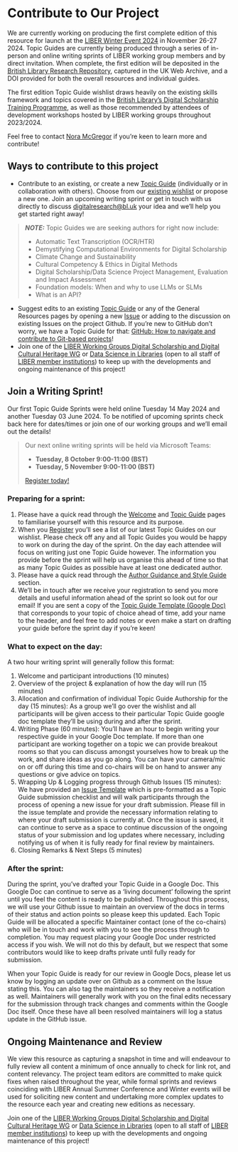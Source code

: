 # Contribute to Our Project {.unnumbered}

We are currently working on producing the first complete edition of this resource for launch at the [LIBER Winter Event 2024](https://libereurope.eu/event/liber-winter-event-2024/) in November 26-27 2024. Topic Guides are currently being produced through a series of in-person and online writing sprints of LIBER working group members and by direct invitation. When complete, the first edition will be deposited in the [British Library Research Repository](https://bl.iro.bl.uk/), captured in the UK Web Archive, and a DOI provided for both the overall resources and individual guides. 

The first edition Topic Guide wishlist draws heavily on the existing skills framework and topics covered in the [British Library’s Digital Scholarship Training Programme](https://blogs.bl.uk/digital-scholarship/2024/04/recovered-pages-dstp.html), as well as those recommended by attendees of development workshops hosted by LIBER working groups throughout 2023/2024.

Feel free to contact [Nora McGregor](mailto:digitalresearch@bl.uk) if you're keen to learn more and contribute!

## Ways to contribute to this project

- Contribute to an existing, or create a new [Topic Guide](topicguides.qmd) (individually or in collaboration with others). Choose from our [existing wishlist](https://docs.google.com/spreadsheets/d/1FYR9UyZ7lWJOfsucZspw5sm9rmnTtHXecaYpCbVvDdI/edit#gid=851320609) or propose a new one. Join an upcoming writing sprint or get in touch with us directly to discuss [digitalresearch@bl.uk](mailto:digitalresearch@bl.uk) your idea and we'll help you get started right away!

> **_NOTE:_** Topic Guides we are seeking authors for right now include: 
>
>- Automatic Text Transcription (OCR/HTR)
>- Demystifying Computational Environments for Digital Scholarship
>- Climate Change and Sustainability
>- Cultural Competency & Ethics in Digital Methods
>- Digital Scholarship/Data Science Project Management, Evaluation and Impact Assessment
>- Foundation models: When and why to use LLMs or SLMs
>- What is an API?

- Suggest edits to an existing [Topic Guide](topicguides.qmd) or any of the General Resources pages by opening a new [Issue](https://github.com/libereurope/ds-essentials/issues) or adding to the discussion on existing Issues on the project Github. If you're new to GitHub don't worry, we have a Topic Guide for that: [GitHub: How to navigate and contribute to Git-based projects](https://libereurope.github.io/ds-essentials/github.html)!
- Join one of the [LIBER Working Groups Digital Scholarship and Digital Cultural Heritage WG](https://libereurope.eu/working-group/digital-scholarship-and-digital-cultural-heritage-collections-working-group/) or [Data Science in Libraries](https://libereurope.eu/working-group/liber-data-science-in-libraries-working-group/) (open to all staff of [LIBER member institutions](https://libereurope.eu/liber-participants/)) to keep up with the developments and ongoing maintenance of this project!

## Join a Writing Sprint! 
Our first Topic Guide Sprints were held online Tuesday 14 May 2024 and another Tuesday 03 June 2024. To be notified of upcoming sprints check back here for dates/times or join one of our working groups and we'll email out the details!

> Our next online writing sprints will be held via Microsoft Teams: 
>
>* **Tuesday, 8 October 9:00-11:00 (BST)**
>* **Tuesday, 5 November 9:00-11:00 (BST)**
>
>[Register today!](https://forms.office.com/e/iw7FVA0L5c)


### Preparing for a sprint:

1. Please have a quick read through the [Welcome](index.qmd) and [Topic Guide](topicguides.qmd) pages to familiarise yourself with this resource and its purpose.
2. When you [Register](https://forms.office.com/Pages/ResponsePage.aspx?id=t0ykIcP5AE-a-r0ejoi82X7ZIEJh0odPq9ej1FnpQEJUNTlTTTQ3WjBWU0gxOTdaNk1WSUpVV1FPRS4u) you'll see a list of our latest Topic Guides on our wishlist. Please check off any and all Topic Guides you would be happy to work on during the day of the sprint. On the day each attendee will focus on writing just one Topic Guide however. The information you provide before the sprint will help us organise this ahead of time so that as many Topic Guides as possible have at least one dedicated author.  
3. Please have a quick read through the [Author Guidance and Style Guide](guidelines.qmd) section. 
4. We'll be in touch after we receive your registration to send you more details and useful information ahead of the sprint so look out for our email! If you are sent a copy of the [Topic Guide Template (Google Doc)](https://drive.google.com/drive/folders/1okdNMn1Jg1M8Enzavuqe_elsWH0uV1p1?usp=sharing) that corresponds to your topic of choice ahead of time, add your name to the header, and feel free to add notes or even make a start on drafting your guide before the sprint day if you're keen!

### What to expect on the day:
A two hour writing sprint will generally follow this format:

1. Welcome and participant introductions (10 minutes)  
2. Overview of the project & explanation of how the day will run (15 minutes)  
3. Allocation and confirmation of individual Topic Guide Authorship for the day (15 minutes): As a group we'll go over the wishlist and all participants will be given access to their particular Topic Guide google doc template they'll be using during and after the sprint.
4. Writing Phase (60 minutes): You'll have an hour to begin writing your respective guide in your Google Doc template. If more than one participant are working together on a topic we can provide breakout rooms so that you can discuss amongst yourselves how to break up the work, and share ideas as you go along. You can have your camera/mic on or off during this time and co-chairs will be on hand to answer any questions or give advice on topics.
5. Wrapping Up & Logging progress through Github Issues (15 minutes): We have provided an [Issue Template](https://github.com/libereurope/ds-essentials/issues) which is pre-formatted as a Topic Guide submission checklist and will walk participants through the process of opening a new issue for your draft submission. Please fill in the issue template and provide the necessary information relating to where your draft submission is currently at. Once the issue is saved, it can continue to serve as a space to continue discussion of the ongoing status of your submission and log updates where necessary, including notifying us of when it is fully ready for final review by maintainers. 
6. Closing Remarks & Next Steps (5 minutes)

### After the sprint:

During the sprint, you’ve drafted your Topic Guide in a Google Doc. This Google Doc can continue to serve as a ‘living document’ following the sprint until you feel the content is ready to be published. Throughout this process, we will use your Github issue to maintain an overview of the docs in terms of their status and action points so please keep this updated. Each Topic Guide will be allocated a specific Maintainer contact (one of the co-chairs) who will be in touch and work with you to see the process through to completion. You may request placing your Google Doc under restricted access if you wish. We will not do this by default, but we respect that some contributors would like to keep drafts private until fully ready for submission.

When your Topic Guide is ready for our review in Google Docs, please let us know by logging an update over on Github as a comment on the Issue stating this. You can also tag the maintainers so they receive a notification as well. Maintainers will generally work with you on the final edits necessary for the submission through track changes and comments within the Google Doc itself. Once these have all been resolved maintainers will log a status update in the GitHub issue.

## Ongoing Maintenance and Review

We view this resource as capturing a snapshot in time and will endeavour to fully review all content a minimum of once annually to check for link rot, and content relevancy. The project team editors are committed to make quick fixes when raised throughout the year, while formal sprints and reviews coinciding with LIBER Annual Summer Conference and Winter events will be used for soliciting new content and undertaking more complex updates to the resource each year and creating new editions as necessary. 

Join one of the [LIBER Working Groups Digital Scholarship and Digital Cultural Heritage WG](https://libereurope.eu/working-group/digital-scholarship-and-digital-cultural-heritage-collections-working-group/) or [Data Science in Libraries](https://libereurope.eu/working-group/liber-data-science-in-libraries-working-group/) (open to all staff of [LIBER member institutions](https://libereurope.eu/liber-participants/)) to keep up with the developments and ongoing maintenance of this project!

